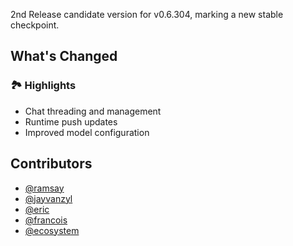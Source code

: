 2nd Release candidate version for v0.6.304, marking a new stable checkpoint.

## What's Changed

### 🏞️ Highlights

- Chat threading and management
- Runtime push updates
- Improved model configuration

## Contributors
- [@ramsay](https://github.com/ramsaylouw)
- [@jayvanzyl](https://github.com/jayvanzyl)
- [@eric](https://github.com/ericnewby)
- [@francois](https://github.com/francois)
- [@ecosystem](https://github.com/ecosystemai)

